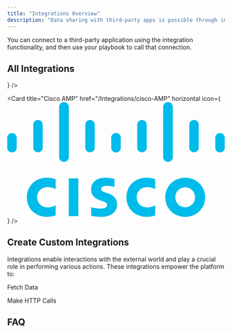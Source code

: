 ```yaml
---
title: "Integrations Overview"
description: "Data sharing with third-party apps is possible through integrations."
---
```


You can connect to a third-party application using the integration functionality, and then use your playbook to call that connection.

## All Integrations

<CardGroup cols={2}>
  <Card
    title="Okta"
    href="/Integrations/Okta"
    horizontal
    icon={<svg version="1.1" id="Layer_1" xmlns="http://www.w3.org/2000/svg" xmlnsXlink="http://www.w3.org/1999/xlink" x="10px" y="10px"
      viewBox="0 0 1200 600" style={{enableBackground: "new 0 0 1200 600"}} xmlSpace="preserve">
      <style type="text/css">
        {`.st0{fill:#007DC1;}`}
      </style>
      <path className="st0" d="M300.6,227.4C245,227.4,200,272.4,200,328s45,100.6,100.6,100.6s100.6-45,100.6-100.6S356.2,227.4,300.6,227.4z
        M300.6,378.4c-27.8,0-50.4-22.6-50.4-50.4s22.6-50.4,50.4-50.4S351,300.2,351,328C351,355.8,328.4,378.4,300.6,378.4z M477.4,361.8
        c0-8,9.6-11.8,15.2-6.2c25.2,25.6,66.8,69.6,67,69.8c0.6,0.6,1.2,1.6,3.6,2.4c1,0.4,2.6,0.4,4.4,0.4H613c8.2,0,10.6-9.4,6.8-14.2
        l-75.2-77l-4-4c-8.6-10.2-7.6-14.2,2.2-24.6l59.6-66.6c3.8-4.8,1.4-14-7-14h-41.2c-1.6,0-2.8,0-4,0.4c-2.4,0.8-3.4,1.6-4,2.4
        c-0.2,0.2-33.2,35.8-53.6,57.6c-5.6,6-15.6,2-15.6-6.2V167.8c0-5.8-4.8-8-8.6-8h-33.6c-5.8,0-8.6,3.8-8.6,7.2v253.2
        c0,5.8,4.8,7.4,8.8,7.4h33.6c5.2,0,8.6-3.8,8.6-7.6v-58.2H477.4z M751.8,419l-3.6-33.6c-0.4-4.6-4.8-7.8-9.4-7
        c-2.6,0.4-5.2,0.6-7.8,0.6c-26.8,0-48.6-21-50.2-47.6v-44c0-5.4,4-9.8,9.4-9.8h45c3.2,0,8-2.8,8-8.6v-31.8c0-6.2-4-9.4-7.6-9.4
        h-45.4c-5.2,0-9.4-3.8-9.6-9v-51c0-3.2-2.4-8-8.6-8h-33.4c-4.2,0-8.2,2.6-8.2,7.8v163.8c1.4,54.4,46,97.8,100.6,97.8
        c4.6,0,9-0.4,13.4-1C749.2,427.6,752.4,423.6,751.8,419z M994.2,376.8c-28.4,0-32.8-10.2-32.8-48.4v-92.2c0-3.2-2.4-8.6-8.8-8.6H919
        c-4.2,0-8.8,3.4-8.8,8.6v4.2c-14.6-8.4-31.6-13.2-49.6-13.2c-55.6,0-100.6,45-100.6,100.6s45,100.6,100.6,100.6
        c25,0,47.8-9.2,65.4-24.2c9.4,14.4,24.6,24,48.4,24.2c4,0,25.6,0.8,25.6-9.4v-35.8C1000,380.2,997.6,376.8,994.2,376.8L994.2,376.8z
        M860.8,378.4c-27.8,0-50.4-22.6-50.4-50.4c0-27.8,22.6-50.4,50.4-50.4c27.8,0,50.4,22.6,50.4,50.4
        C911,355.8,888.4,378.4,860.8,378.4z"/>
    </svg>}
  />

  <Card
    title="Cisco AMP"
    href="/Integrations/cisco-AMP"
    horizontal
    icon={<svg version="1.1" id="Layer_1" xmlns="http://www.w3.org/2000/svg" xmlns:xlink="http://www.w3.org/1999/xlink" x="10px" y="10px" viewBox="0 0 122.88 64.77" style="enable-background:new 0 0 122.88 64.77" xml:space="preserve"><style type="text/css"><![CDATA[
	.st0{fill:#00BCEB;}
]]></style><g><path class="st0" d="M60.58,43.33c-0.16-0.04-2.63-0.68-5.25-0.68c-4.97,0-7.96,2.68-7.96,6.68c0,3.54,2.5,5.3,5.5,6.25 c0.33,0.11,0.82,0.26,1.15,0.37c1.34,0.42,2.4,1.05,2.4,2.13c0,1.21-1.23,1.99-3.91,1.99c-2.36,0-4.61-0.67-5.09-0.79v4.91 c0.27,0.06,2.95,0.58,5.82,0.58c4.12,0,8.84-1.8,8.84-7.16c0-2.6-1.59-5-5.09-6.11l-1.49-0.47c-0.89-0.28-2.47-0.73-2.47-2.03 c0-1.03,1.17-1.75,3.33-1.75c1.86,0,4.13,0.63,4.21,0.65V43.33L60.58,43.33z M106.11,53.71c0,3.11-2.38,5.62-5.57,5.62 c-3.2,0-5.57-2.51-5.57-5.62c0-3.1,2.37-5.62,5.57-5.62C103.73,48.09,106.11,50.61,106.11,53.71L106.11,53.71L106.11,53.71z M100.54,42.66c-6.57,0-11.28,4.95-11.28,11.05c0,6.11,4.71,11.06,11.28,11.06s11.28-4.95,11.28-11.06 C111.82,47.61,107.1,42.66,100.54,42.66L100.54,42.66L100.54,42.66z M40.14,64.39h-5.39V43.03h5.39V64.39L40.14,64.39z M40.14,64.39L40.14,64.39L40.14,64.39L40.14,64.39z"/><path class="st0" d="M27.35,43.42c-0.51-0.15-2.38-0.77-4.91-0.77c-6.56,0-11.37,4.67-11.37,11.05c0,6.88,5.31,11.06,11.37,11.06 c2.41,0,4.24-0.57,4.91-0.76v-5.73c-0.23,0.13-1.99,1.13-4.53,1.13c-3.59,0-5.91-2.53-5.91-5.7c0-3.27,2.42-5.7,5.91-5.7 c2.58,0,4.31,1.03,4.53,1.14V43.42L27.35,43.42z M27.35,43.42L27.35,43.42L27.35,43.42L27.35,43.42z"/><path class="st0" d="M83.59,43.42c-0.51-0.15-2.38-0.77-4.91-0.77c-6.56,0-11.37,4.67-11.37,11.05c0,6.88,5.31,11.06,11.37,11.06 c2.41,0,4.24-0.57,4.91-0.76v-5.73c-0.23,0.13-1.99,1.13-4.53,1.13c-3.59,0-5.9-2.53-5.9-5.7c0-3.27,2.41-5.7,5.9-5.7 c2.58,0,4.31,1.03,4.53,1.14V43.42L83.59,43.42z M83.59,43.42L83.59,43.42L83.59,43.42L83.59,43.42z"/><path class="st0" d="M34.74,2.67c0-1.47-1.2-2.67-2.68-2.67c-1.47,0-2.67,1.19-2.67,2.67v28.35c0,1.48,1.2,2.67,2.67,2.67 c1.47,0,2.68-1.19,2.68-2.67V2.67L34.74,2.67z M20.04,12.73c0-1.47-1.2-2.67-2.67-2.67c-1.47,0-2.67,1.2-2.67,2.67v12.96 c0,1.48,1.2,2.67,2.67,2.67c1.47,0,2.67-1.19,2.67-2.67V12.73L20.04,12.73z M5.35,20.09c0-1.47-1.2-2.66-2.67-2.66 C1.2,17.42,0,18.62,0,20.09v5.61c0,1.48,1.2,2.67,2.67,2.67c1.47,0,2.68-1.19,2.68-2.67L5.35,20.09L5.35,20.09z M5.35,20.09 L5.35,20.09L5.35,20.09L5.35,20.09z"/><path class="st0" d="M29.39,2.67c0-1.47,1.2-2.67,2.68-2.67c1.47,0,2.68,1.19,2.68,2.67v28.35c0,1.48-1.2,2.67-2.68,2.67 c-1.47,0-2.68-1.19-2.68-2.67V2.67L29.39,2.67z M44.08,12.73c0-1.47,1.2-2.67,2.67-2.67s2.68,1.2,2.68,2.67v12.96 c0,1.48-1.2,2.67-2.68,2.67s-2.67-1.19-2.67-2.67V12.73L44.08,12.73z M58.77,20.09c0-1.47,1.2-2.66,2.67-2.66 c1.47,0,2.67,1.19,2.67,2.66v5.61c0,1.48-1.2,2.67-2.67,2.67c-1.47,0-2.67-1.19-2.67-2.67V20.09L58.77,20.09z M58.77,20.09 L58.77,20.09L58.77,20.09L58.77,20.09z"/><path class="st0" d="M88.14,2.67c0-1.47,1.2-2.67,2.68-2.67s2.68,1.19,2.68,2.67v28.35c0,1.48-1.2,2.67-2.68,2.67 s-2.68-1.19-2.68-2.67V2.67L88.14,2.67z M102.84,12.73c0-1.47,1.2-2.67,2.67-2.67c1.47,0,2.68,1.2,2.68,2.67v12.96 c0,1.48-1.2,2.67-2.68,2.67c-1.47,0-2.67-1.19-2.67-2.67V12.73L102.84,12.73z M117.53,20.09c0-1.47,1.2-2.66,2.67-2.66 s2.68,1.19,2.68,2.66v5.61c0,1.48-1.2,2.67-2.68,2.67s-2.67-1.19-2.67-2.67V20.09L117.53,20.09z M117.53,20.09L117.53,20.09 L117.53,20.09L117.53,20.09z"/><path class="st0" d="M93.49,2.67c0-1.47-1.2-2.67-2.68-2.67s-2.68,1.19-2.68,2.67v28.35c0,1.48,1.2,2.67,2.68,2.67 s2.68-1.19,2.68-2.67V2.67L93.49,2.67z M78.8,12.73c0-1.47-1.2-2.67-2.68-2.67s-2.68,1.2-2.68,2.67v12.96 c0,1.48,1.2,2.67,2.68,2.67s2.68-1.19,2.68-2.67V12.73L78.8,12.73z M64.11,20.09c0-1.47-1.2-2.66-2.68-2.66s-2.68,1.19-2.68,2.66 v5.61c0,1.48,1.2,2.67,2.68,2.67c1.47,0,2.68-1.19,2.68-2.67V20.09L64.11,20.09z M64.11,20.09L64.11,20.09L64.11,20.09L64.11,20.09 z"/></g></svg>}
  />
</CardGroup>

## Create Custom Integrations

Integrations enable interactions with the external world and play a crucial role in performing various actions. These integrations empower the platform to:

Fetch Data

Make HTTP Calls

## FAQ